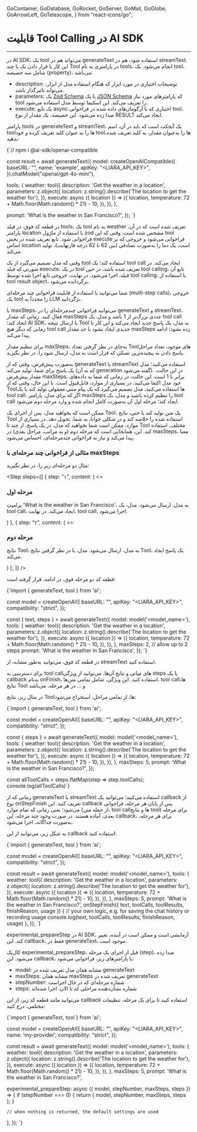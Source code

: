   GoContainer,
  GoDatabase,
  GoRocket,
  GoServer,
  GoMail,
  GoGlobe,
  GoArrowLeft,
  GoTelescope,
} from "react-icons/go";


<Layout>
<Head>
<title>مستندات tool calling در AI SDK - لیارا</title>
<meta property="og:title" content="مستندات خدمات رایانش ابری لیارا" />
<meta property="og:description" content="مستندات مربوط به آشنایی با قابلیت Tool Calling در AI SDK با سرویس هوش مصنوعی لیارا"  />
</Head>


# قابلیت Tool Calling در AI SDK 
<hr className="mb-2" />


<p>
در <Important>AI SDK</Important>، یک <Important>tool</Important> می‌تواند هم در <Important>generateText</Important> استفاده شود، هم در <Important>streamText</Important>. این کار با قرار دادن یک یا چند Tool در پارامتری به نام <Important>tools</Important>، انجام می‌شود.
یک <Important>tool</Important>، شامل سه خصیصه (property)، می‌باشد: 
</p>
<div className="h-4" />
<ul>
<li><Important>description</Important>: توضیحات اختیاری در مورد ابزار که هنگام استفاده مدل از ابزار، می‌تواند تاثیرگذار باشد.</li>
<li><Important>parameters</Important>: یک <a href="/ai/references/zodschema/" className="text-[#2196f3]">Zod Schema</a> یا یک <a href="/ai/references/jsonschema/" className="text-[#2196f3]">JSON Schema</a> که پارامترهای مورد نیاز tool را تعریف می‌کند. این اسکیما توسط مدل استفاده می‌شود. </li>
<li><Important>execute</Important>: یک تابع async اختیاری که با آرگومان‌های داده شده در فراخوانی tool، صدا زده می‌شود. این خصیصه، یک مقدار از نوع <Important>RESULT</Important> ایجاد می‌کند. </li>
</ul>
<div className="h-4" />
<p>
پارامتر <Important>tools</Important> در <Important>generateText</Important> و <Important>streamText</Important>، یک آبجکت است که باید در آن، اسم toolها را به عنوان کلید تعریف کرده و خود toolها را به‌عنوان مقدار، به کلید تعریف شده، بدهید: 
</p>

<div className="h-4" />
<div dir="ltr">
<Highlight className="js">
{`// npm i @ai-sdk/openai-compatible

const result = await generateText({
model: createOpenAICompatible({
baseURL: "<baseUrl>",
name: 'example',
apiKey: "<LIARA_API_KEY>",
}).chatModel("openai/gpt-4o-mini"),

tools: {
weather: tool({
description: 'Get the weather in a location',
parameters: z.object({
location: z.string().describe('The location to get the weather for'),
}),
execute: async ({ location }) => ({
location,
temperature: 72 + Math.floor(Math.random() * 21) - 10,
}),
}),
},

prompt: 'What is the weather in San Francisco?',
});
`}
</Highlight>
</div>
<div className="h-4" />

<p>

در قطعه کد فوق، در فیلد <Important>tools</Important>، یک tool به نام <Important>weather</Important> تعریف شده است که در آن، پارامتر <Important>location</Important> با 
استفاده از ماژول <Important>zod</Important> مشخص شده است.
وقتی که این tool فراخوانی شود. تابع تعریف شده در بخش <Important>execute</Important> فراخوانی می‌شود 
و خروجی که بر اساس <Important>location</Important> است، یک دما را به‌صورت تصادفی (بین 62 تا 82 درجه فارنهایت)، تولید می‌کند.  

</p>



<div className="h-4" />



<p>
وقتی که مدل تصمیم می‌گیرد از یک tool استفاده کند؛ یک <Important>tool call</Important> ایجاد می‌کند. 
در صورتی که فیلد <Important>execute</Important>، در یک tool تعریف شده باشد، 
در حین <Important>tool calling</Important>، تابع آن فیلد، اجرا می‌شود. 
در نهایت، خروجی تابع اجرا شده توسط <Important>tool calling</Important>، با استفاده از <Important>tool result object</Important>، برگردانده می‌شود.
</p>
<div className="h-4" />
<p>
شما می‌توانید با استفاده از قابلیت فراخوانی چند مرحله‌ای (multi-step calls)، خروجی یک tool را مجدداً به LLM برگردانید. 
</p>


<Section id="multi-step-calls" title="فراخوانی چندمرحله‌ای (با استفاده از maxSteps)" />

با <Important>maxSteps</Important>، می‌توانید فراخوانی چندمرحله‌ای را در <Important>generateText</Important> و <Important>streamText</Important>، فعال کنید. زمانی که مقدار <Important>maxSteps</Important> عددی بزرگ‌تر از <Important>1</Important> باشد و مدل، یک <Important>tool call</Important> ایجاد کند؛ <Important>AI SDK</Important>، با ارسال نتیجه Tool به مدل، یک پاسخ جدید ایجاد می‌کند و این کار تا زمانی که دیگر هیچ <Important>tool call</Important> جدیدی ایجاد نشود یا حد مقدار <Important>maxSteps</Important> زده نشود؛ ادامه پیدا می‌کند.

<div className="h-4" />
<Alert variant="info">
<p>
برای تنظیم مقدار <Important>maxSteps</Important>، به‌جای در نظر گرفتن تعداد Toolهای موجود، تعداد مراحل پاسخ دادن به پیچیده‌ترین تسکی که قرار است به مدل، ارسال شود را، در نظر بگیرید. 
</p>
</Alert>
<div className="h-4" />

به‌صورت پیش‌فرض، وقتی که از <Important>generateText</Important> یا <Important>streamText</Important> استفاده می‌کنید؛ مدل یک پاسخ برای شما، 
تولید می‌کند (که به آن <Important>generation</Important> گفته می‌شود). در این حالت، مقدار پیش‌فرض <Important>maxSteps</Important>، برابر با <Important>1</Important> است. این حالت، در زمانی که شما به داده‌های 
خود مدل اکتفا می‌کنید، در بسیاری از موارد، قابل‌قبول است. با این حال، وقتی که 
از Toolها استفاده می‌کنید، مدل تصمیم می‌گیرد که 
یک پیام متنی معمولی تولید کند یا یک <Important>tool call</Important>. اگر که برای مدل، پارامتر <Important>maxSteps</Important> را تنظیم کرده باشید و مدل، یک <Important>tool call</Important> ایجاد کند؛ مرحله اول آن به‌صورت کامل انجام شده 
و وارد مرحله دوم می‌شود. 

<div className="h-4" />

ممکن است که بخواهید مدل، پس از اجرای یک Tool، یک متن تولید کند یا حتی،
نتایج Tool استفاده شده را خلاصه کند و در شکلی خوانا، به شما، تحویل دهد. در 
بسیاری از موارد، ممکن است شما بخواهید که مدل، در یک پاسخ، از چند تا Tool مختلف، استفاده کند. 
این، همانجایی است که مرحله دوم (و به مراتب، مراحل بعدی) در <Important>maxSteps</Important>، معنا پیدا می‌کند و نیاز به فراخوانی چندمرحله‌ای، احساس می‌شود. 

<div className="h-4" />
<h3>مثالی از فراخوانی چند مرحله‌ای با <Important>maxSteps</Important></h3>
<div className="h-2" />

مثال دو مرحله‌ای زیر را، در نظر بگیرید:


<Step  steps={[
{
step: "۱",
content: (
<>
<h3>مرحله اول</h3>   
<p>
  پرامپتِ <Important>'What is the weather in San Francisco'</Important>، به‌ مدل، ارسال می‌شود. 
  مدل، یک <Important>tool call</Important>، ایجاد می‌کند. در نهایت، <Important>tool call</Important>، اجرا می‌شود. 
</p>
</>
)
},
{
step: "۲",
content: (
<>
<h3>مرحله دوم</h3>   
<p>
  نتایج Tool، به مدل، ارسال می‌شود. مدل، با در نظر گرفتن نتایج Tool، یک پاسخ ایجاد می‌کند. 
</p>
</>
)
},
]}
/>

قطعه کد دو مرحله فوق، در ادامه، قرار گرفته است: 

<div className="h-4" />
<div dir="ltr">
<Highlight className="js">
{`import { generateText, tool  } from 'ai';

const model = createOpenAI({
  baseURL: "<baseUrl>",
  apiKey: "<LIARA_API_KEY>",
  compatibility: "strict",
});

const { text, steps } = await generateText({
  model: model('<model_name>'),
 tools: {
    weather: tool({
      description: 'Get the weather in a location',
      parameters: z.object({
        location: z.string().describe('The location to get the weather for'),
      }),
      execute: async ({ location }) => ({
        location,
        temperature: 72 + Math.floor(Math.random() * 21) - 10,
      }),
    }),
  },
  maxSteps: 2, // allow up to 2 steps
  prompt: 'What is the weather in San Francisco',
});
`}
</Highlight>
</div>

<Alert variant="info">
<p>
در قطعه کد فوق، می‌توانید به‌طور مشابه، از <Important>streamText</Important> استفاده کنید. 
</p>
</Alert>

<Section id="steps" title="Stepها" />

برای دسترسی به <Important>tool call</Important>های میانی و نتایج آن‌ها، 
می‌توانید از ویژگی <Important>steps</Important> یا یک callback به‌نام <Important>onFinish</Important>، استفاده کنید. این ویژگی، شامل تمامی متن‌ها، <Important>tool call</Important>ها، نتایج Tool و ... در هر مرحله، می‌باشد
<div className="h-2" />

در مثال زیر، نتایج Toolها، از تمامی مراحل، استخراج می‌شود: 

<div className="h-4" />
<div dir="ltr">
<Highlight className="js">
{`import { generateText, tool  } from 'ai';

const model = createOpenAI({
  baseURL: "<baseUrl>",
  apiKey: "<LIARA_API_KEY>",
  compatibility: "strict",
});

const { steps } = await generateText({
  model: model('<model_name>'),
 tools: {
    weather: tool({
      description: 'Get the weather in a location',
      parameters: z.object({
        location: z.string().describe('The location to get the weather for'),
      }),
      execute: async ({ location }) => ({
        location,
        temperature: 72 + Math.floor(Math.random() * 21) - 10,
      }),
    }),
  },
  maxSteps: 5, 
  prompt: 'What is the weather in San Francisco?',
});

const allToolCalls = steps.flatMap(step => step.toolCalls);
console.log(allToolCalls)`}
</Highlight>
</div>

<Section id="onStepFinish" title="کال‌بک onStepFinish" />
زمانی که از <Important>generateText</Important> یا <Important>streamText</Important> استفاده می‌کنید؛ می‌توانید یک <Important>callback</Important> از نوع <Important>onStepFinish</Important> تعریف کنید. این <Important>callback</Important> پس از پایان هر مرحله، فراخوانی می‌شود؛ یعنی 
زمانی که تمام موارد (از جمله متن، <Important>tool call</Important>ها و نتایج tool) برای مرحله بعدی، آماده هستند. 
در صورت وجود چند مرحله، این <Important>callback</Important>، برای هر مرحله، به‌صورت جداگانه، اجرا می‌شود.
<div className="h-2" />

به شکل زیر، می‌توانید از این <Important>callback</Important> استفاده کنید: 

<div className="h-4" />
<div dir="ltr">
<Highlight className="js">
{`import { generateText, tool  } from 'ai';

const model = createOpenAI({
  baseURL: "<baseUrl>",
  apiKey: "<LIARA_API_KEY>",
  compatibility: "strict",
});

const result = await generateText({
 model: model('<model_name>'),
 tools: {
    weather: tool({
      description: 'Get the weather in a location',
      parameters: z.object({
        location: z.string().describe('The location to get the weather for'),
      }),
      execute: async ({ location }) => ({
        location,
        temperature: 72 + Math.floor(Math.random() * 21) - 10,
      }),
    }),
  },
  maxSteps: 5, 
  prompt: 'What is the weather in San Francisco?',
  onStepFinish({ text, toolCalls, toolResults, finishReason, usage }) {
  // your own logic, e.g. for saving the chat history or recording usage
  console.log(text, toolCalls, toolResults, finishReason, usage)
  },
});
`}
</Highlight>
</div>

<Section id="experimental_prepareStep" title="کال‌بک experimental_prepareStep" />

<Alert variant="warning">
<p>
<Important>experimental_prepareStep</Important> در <Important>AI SDK</Important>، آزمایشی است و ممکن است در آینده، تغییر کند. این <Important>callback</Important>، فقط در <Important>generateText</Important>، موجود است. 
</p>
</Alert>
<div className="h-2" />
کال‌بک <Important>experimental_prepareStep</Important>، قبل از اجرای یک مرحله (step)، صدا زده می‌شود. 
این <Important>callback</Important>، با پارامترهای زیر، فراخوانی می‌شود:

<div className="h-2" />
<ul>
  <li><Important>model</Important>: مشابه همان مدل تعریف شده در <Important>generateText</Important></li>
  <li><Important>maxSteps</Important>: مشابه همان <Important>maxSteps</Important> تعریف شده در <Important>generateText</Important></li>
  <li><Important>stepNumber</Important>: شماره مرحله‌ای که در حال اجراست</li>
  <li><Important>steps</Important>: شماره نشان‌دهنده مراحلی که تا الان، اجرا شده‌اند</li>
</ul>
<div className="h-2" />

می‌توانید مانند قطعه کد زیر، از این <Important>callback</Important> استفاده کنید تا برای یک مرحله، تنظیمات مختلفی، درج کنید:

<div className="h-4" />
<div dir="ltr">
<Highlight className="js">
{`import { generateText, tool  } from 'ai';

const model = createOpenAI({
  baseURL: "<baseUrl>",
  apiKey: "<LIARA_API_KEY>",
  name: 'my-provider',
  compatibility: "strict",
});

const result = await generateText({
 model: model('<model_name>'),
 tools: {
    weather: tool({
      description: 'Get the weather in a location',
      parameters: z.object({
        location: z.string().describe('The location to get the weather for'),
      }),
      execute: async ({ location }) => ({
        location,
        temperature: 72 + Math.floor(Math.random() * 21) - 10,
      }),
    }),
  },
  maxSteps: 5, 
  prompt: 'What is the weather in San Francisco?',
  
  experimental_prepareStep: async ({ model, stepNumber, maxSteps, steps }) => {
    if (stepNumber === 0) {
      return {
        model,
        stepNumber,
        maxSteps,
        steps
      };
    }

    // when nothing is returned, the default settings are used
  },
});
`}
</Highlight>
</div>

</Layout>
